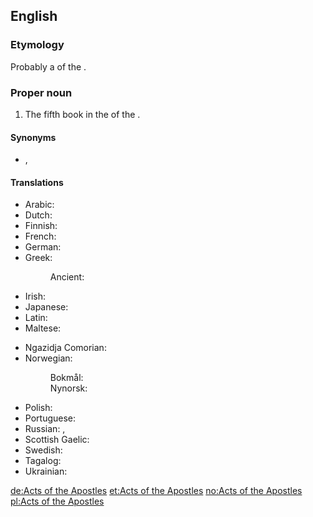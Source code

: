 ==English==
{{book of the Bible|Acts of the Apostles}}

===Etymology===
Probably a {{l|en|calque}} of the {{etyl|la|en}} {{term|Āctūs Apostolōrum|lang=la}}.

===Proper noun===
{{en-proper noun|head=[[Acts]] [[of]] [[the]] [[Apostles]]}}

# {{context|biblical|lang=en}} The fifth book in the {{l|en|New Testament}} of the {{l|en|Bible}}.

====Synonyms====
* {{l|en|Acts}}, {{l|en|Book of Acts}}

====Translations====
{{trans-top|fifth book of the New Testament}}
* Arabic: {{t|ar|أَعْمَال الرُّسُل|p}}
* Dutch: {{t|nl|Handelingen}}
* Finnish: {{t|fi|Apostolien teot}}
* French: {{t|fr|Actes des Apôtres|f-p}}
* German: {{t+|de|Apostelgeschichte|f}}
* Greek: {{t|el|Πράξεις των Αποστόλων|f-p}}
*: Ancient: {{t|grc|Πρᾱ́ξεις τῶν Ἀποστόλων|f-p}}
* Irish: {{t|ga|Gníomhartha na nAspal|m-p}}
* Japanese: {{t|ja|使徒行伝|tr=shitogyōden}}
* Latin: {{t|la|Āctūs Apostolōrum|m-p}}
* Maltese: {{t|mt|Atti ta' l-Appostli|alt=L-Atti ta' l-Appostli}}
{{trans-mid}}
* Ngazidja Comorian: {{t|zdj|Zitrenɗwa|c8}}
* Norwegian: 
*: Bokmål: {{t|nb|Apostlenes gjerninger}}
*: Nynorsk: {{t|nn|Apostelgjerningane}}
* Polish: {{t+|pl|Dzieje Apostolskie|p}}
* Portuguese: {{t|pt|Atos dos Apóstolos|p}}
* Russian: {{t|ru|Дея́ния святы́х апо́столов|n-p}}, {{t|ru|Дея́ния апо́столов|n-p}}
* Scottish Gaelic: {{t|gd|Leabhar Ghnìomharan nan Abstol|m}}
* Swedish: {{t+|sv|Apostlagärningarna}}
* Tagalog: {{t|tl|Mga Gawa ng mga Apostol}}
* Ukrainian: {{t+|uk|Дії|tr=Diyi|sc=Cyrl}}
{{trans-bottom}}

[[de:Acts of the Apostles]]
[[et:Acts of the Apostles]]
[[no:Acts of the Apostles]]
[[pl:Acts of the Apostles]]